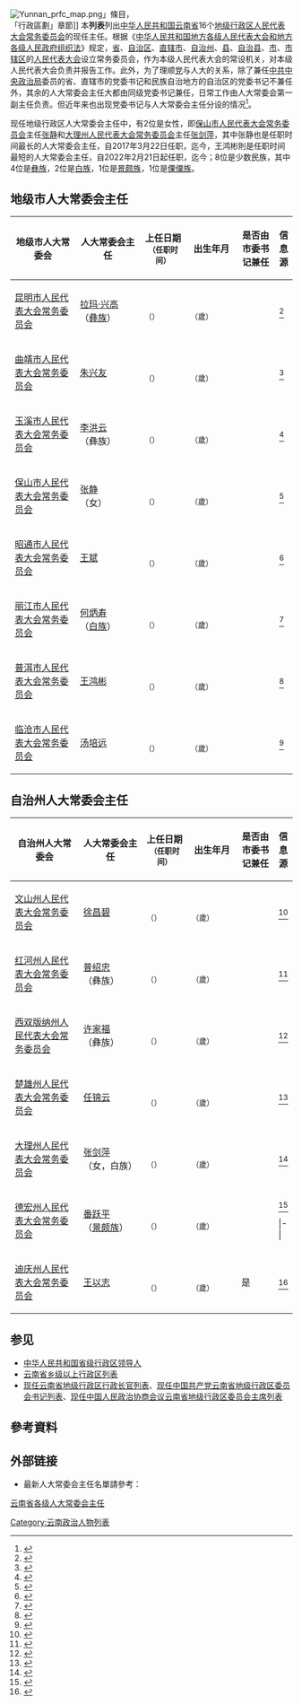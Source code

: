 {{动态列表}}
[[File:Yunnan_prfc_map.png|thumb]]」條目，<br>「行政區劃」章節]]
本'''列表'''列出[[中华人民共和国|中华人民共和国]][[云南省|云南省]]16个[[地级行政区|地级行政区]][[人民代表大会常务委员会|人民代表大会常务委员会]]的现任主任。根据《[[s:中华人民共和国地方各级人民代表大会和地方各级人民政府组织法|中华人民共和国地方各级人民代表大会和地方各级人民政府组织法]]》规定，[[省_(中华人民共和国)|省]]、[[自治区|自治区]]、[[直辖市|直辖市]]、[[自治州|自治州]]、[[县_(中华人民共和国)|县]]、[[自治县|自治县]]、[[中华人民共和国城市建制|市]]、[[市辖区|市辖区]]的[[人民代表大会|人民代表大会]]设立常务委员会，作为本级人民代表大会的常设机关，对本级人民代表大会负责并报告工作。此外，为了理顺[[中国共产党|党]]与人大的关系，除了兼任[[中共中央政治局|中共中央政治局]]委员的省、直辖市的党委书记和民族自治地方的自治区的党委书记不兼任外，其余的人大常委会主任大都由同级党委书记兼任，日常工作由人大常委会第一副主任负责。但近年来也出现党委书记与人大常委会主任分设的情况<ref>{{cite journal |author1=王勇 |author2=许永晶 |title=中国地级市人大主任群体身份特征分析 |journal=人大研究 |date=2019 |issue=8 |pages=28-36 |doi=10.13755/j.cnki.rdyj.2019.08.007}}</ref>。

现任地级行政区人大常委会主任中，有2位是女性，即[[保山市人民代表大会常务委员会|保山市人民代表大会常务委员会]]主任[[张静_(1961年)|张静]]和[[大理白族自治州人民代表大会常务委员会|大理州人民代表大会常务委员会]]主任[[张剑萍|张剑萍]]，其中张静也是任职时间最长的人大常委会主任，自2017年3月22日任职，迄今{{age in years and months|age=no|2017|3|22}}，王鸿彬則是任职时间最短的人大常委会主任，自2022年2月21日起任职，迄今{{age in years and months|age=no|2022|2|21}}；8位是少数民族，其中4位是[[彝族|彝族]]，2位是[[白族|白族]]，1位是[[景颇族|景颇族]]，1位是[[傈僳族|傈僳族]]。

==地级市人大常委会主任==
{| class="sortable wikitable" style="text-align: center;"
! scope="col" style="width: 225px;"| 地级市人大常委会
! scope="col" style="width: 175px;"| 人大常委会主任
! scope="col" style="width: 125px;"| 上任日期<br /><small>（任职时间）
! scope="col" style="width: 125px;"| 出生年月<br /><small>
! scope="col" style="width: 105px;"| 是否由<br />市委书记兼任
! scope="col" class="unsortable"| 信息源

|-
| [[昆明市人民代表大会常务委员会|昆明市人民代表大会常务委员会]]
| [[拉玛·兴高|拉玛·兴高]]<br>（[[彝族|彝族]]）
| {{Start date|2017|3|23}}<br /><small>（{{age in years and months|age=no|2017|3|23}}）</small>
| {{Start date|1967}}<br /><small>（{{age in years|1967|1|1}}歲）
| 
| <ref>{{cite web |title=昆明十四届市人大主任、副主任、秘书长名单 |url=http://district.ce.cn/newarea/sddy/201703/24/t20170324_21346178.shtml |website=中国经济网 |accessdate=2020-07-24 |date=2017-03-24 |archive-date=2017-08-16 |archive-url=https://web.archive.org/web/20170816004304/http://district.ce.cn/newarea/sddy/201703/24/t20170324_21346178.shtml |dead-url=no }}</ref>

|-
| [[曲靖市人民代表大会常务委员会|曲靖市人民代表大会常务委员会]]
| [[朱兴友|朱兴友]]
| {{Start date|2018|2|6}}<br /><small>（{{age in years and months|age=no|2018|2|6}}）</small>
| {{Start date|1963|4}}<br /><small>（{{age in years|1963|4|1}}歲）
| 
| <ref>{{cite web |title=曲靖市新一届人大常委会主任、副主任、秘书长名单 |url=http://district.ce.cn/newarea/sddy/201802/07/t20180207_28096570.shtml |website=中国经济网 |accessdate=2020-07-24 |date=2018-02-07 |archive-date=2020-07-24 |archive-url=https://web.archive.org/web/20200724042226/http://district.ce.cn/newarea/sddy/201802/07/t20180207_28096570.shtml |dead-url=no }}</ref>

|-
| [[玉溪市人民代表大会常务委员会|玉溪市人民代表大会常务委员会]]
| [[李洪云|李洪云]]<br>（彝族）
| {{Start date|2018|2|6}}<br /><small>（{{age in years and months|age=no|2018|2|6}}）</small>
| {{Start date|1961|10}}<br /><small>（{{age in years|1961|10|1}}歲）
| 
| <ref>{{cite web |title=玉溪新一届人大常委会主任、副主任、秘书长名单 |url=http://district.ce.cn/newarea/sddy/201802/07/t20180207_28096750.shtml |website=中国经济网 |accessdate=2020-07-24 |date=2018-02-07 |archive-date=2020-07-24 |archive-url=https://web.archive.org/web/20200724062558/http://district.ce.cn/newarea/sddy/201802/07/t20180207_28096750.shtml |dead-url=no }}</ref>

|-
| [[保山市人民代表大会常务委员会|保山市人民代表大会常务委员会]]
| [[张静_(1961年)|张静]]<br>（女）
| {{Start date|2017|3|22}}<br /><small>（{{age in years and months|age=no|2017|3|22}}）</small>
| {{Start date|1961|3}}<br /><small>（{{age in years|1961|3|1}}歲）
| 
| <ref>{{cite web |title=保山市四届人大常委会主任、副主任、秘书长名单 |url=http://district.ce.cn/newarea/sddy/201703/24/t20170324_21364168.shtml |website=中国经济网 |accessdate=2020-07-24 |date=2017-03-24 |archive-date=2020-07-24 |archive-url=https://web.archive.org/web/20200724035612/http://district.ce.cn/newarea/sddy/201703/24/t20170324_21364168.shtml |dead-url=no }}</ref>

|-
| [[昭通市人民代表大会常务委员会|昭通市人民代表大会常务委员会]]
| [[王斌_(1968年)|王斌]]
| {{Start date|2022|2|20}}<br /><small>（{{age in years and months|age=no|2022|2|20}}）</small>
| {{Start date|1968|3}}<br /><small>（{{age in years|1968|3|1}}歲）
| 
| <ref>{{cite web |title=昭通新一届市人大常委会主任、副主任、秘书长名单 王斌当选主任 |url=http://district.ce.cn/newarea/sddy/202202/21/t20220221_37344165.shtml |website=中国经济网 |accessdate=2022-06-28 |date=2022-02-21 }}</ref>

|-
| [[丽江市人民代表大会常务委员会|丽江市人民代表大会常务委员会]]
| [[何炳寿|何炳寿]]<br>（[[白族|白族]]）
| {{Start date|2018|2|6}}<br /><small>（{{age in years and months|age=no|2018|2|6}}）</small>
| {{Start date|1962|10}}<br /><small>（{{age in years|1962|10|1}}歲）
| 
| <ref>{{cite web |title=丽江市新一届人大常委会主任、副主任、秘书长简历 |url=http://district.ce.cn/newarea/sddy/201802/07/t20180207_28097411.shtml |website=中国经济网 |accessdate=2020-07-24 |date=2018-02-07 |archive-date=2020-07-24 |archive-url=https://web.archive.org/web/20200724034746/http://district.ce.cn/newarea/sddy/201802/07/t20180207_28097411.shtml |dead-url=no }}</ref>

|-
| [[普洱市人民代表大会常务委员会|普洱市人民代表大会常务委员会]]
| [[王鸿彬|王鸿彬]]
| {{Start date|2022|2|21}}<br /><small>（{{age in years and months|age=no|2022|2|21}}）</small>
| {{Start date|1968|3}}<br /><small>（{{age in years|1968|3|1}}歲）
| 
| <ref>{{cite web |title=普洱新一届市人大常委会主任、副主任、秘书长名单 王鸿彬当选主任 |url=http://district.ce.cn/newarea/sddy/202202/23/t20220223_37351020.shtml |website=中国经济网 |accessdate=2022-02-23|date=2022-02-23 }}</ref>

|-
| [[临沧市人民代表大会常务委员会|临沧市人民代表大会常务委员会]]
| [[汤培远|汤培远]]
| {{Start date|2020|5|18}}<br /><small>（{{age in years and months|age=no|2020|5|18}}）</small>
| {{Start date|1965|7}}<br /><small>（{{age in years|1965|7|1}}歲）
| 
| <ref>{{cite web |title=汤培远当选临沧市人大常委会主任 陈昌砚、李明奎当选副主任 |url=http://district.ce.cn/newarea/sddy/202005/20/t20200520_34944062.shtml |website=中国经济网 |accessdate=2020-07-24 |date=2020-05-20 |archive-date=2020-07-24 |archive-url=https://web.archive.org/web/20200724200040/http://district.ce.cn/newarea/sddy/202005/20/t20200520_34944062.shtml |dead-url=no }}</ref>

|}

==自治州人大常委会主任==
{| class="sortable wikitable" style="text-align: center;"
! scope="col" style="width: 250px;"| 自治州人大常委会
! scope="col" style="width: 175px;"| 人大常委会主任
! scope="col" style="width: 125px;"| 上任日期<br /><small>（任职时间）
! scope="col" style="width: 125px;"| 出生年月<br /><small>
! scope="col" style="width: 105px;"| 是否由<br />市委书记兼任
! scope="col" class="unsortable"| 信息源

|-
| [[文山壮族苗族自治州人民代表大会常务委员会|文山州人民代表大会常务委员会]]
| [[徐昌碧|徐昌碧]]
| {{Start date|2017|3|24}}<br /><small>（{{age in years and months|age=no|2017|3|24}}）</small>
| {{Start date|1962|9}}<br /><small>（{{age in years|1962|9|1}}歲）
| 
| <ref>{{cite web |title=文山州十四届人大常委会主任、副主任、秘书长名单 |url=http://district.ce.cn/newarea/sddy/201703/28/t20170328_21492418.shtml |website=中国经济网 |accessdate=2020-07-24 |date=2017-03-28 |archive-date=2020-07-24 |archive-url=https://web.archive.org/web/20200724180829/http://district.ce.cn/newarea/sddy/201703/28/t20170328_21492418.shtml |dead-url=no }}</ref>

|-
| [[红河哈尼族彝族自治州人民代表大会常务委员会|红河州人民代表大会常务委员会]]
| [[普绍忠|普绍忠]]<br>（彝族）
| {{Start date|2018|2|6}}<br /><small>（{{age in years and months|age=no|2018|2|6}}）</small>
| {{Start date|1964|3}}<br /><small>（{{age in years|1964|3|1}}歲）
| 
| <ref>{{cite web |title=红河州新一届人大常委会主任、副主任、秘书长简历 |url=http://district.ce.cn/newarea/sddy/201802/07/t20180207_28093814.shtml |website=中国经济网 |accessdate=2020-07-24 |date=2018-02-07 |archive-date=2020-07-24 |archive-url=https://web.archive.org/web/20200724034750/http://district.ce.cn/newarea/sddy/201802/07/t20180207_28093814.shtml |dead-url=no }}</ref>

|-
| [[西双版纳傣族自治州人民代表大会常务委员会|西双版纳州人民代表大会常务委员会]]
| [[许家福|许家福]]<br>（彝族）
| {{Start date|2020|5|17}}<br /><small>（{{age in years and months|age=no|2020|5|17}}）</small>
| {{Start date|1964|11}}<br /><small>（{{age in years|1964|11|1}}歲）
| 
| <ref>{{cite web |title=许家福当选西双版纳州人大常委会主任 |url=http://district.ce.cn/newarea/sddy/202005/22/t20200522_34959248.shtml |website=中国经济网 |accessdate=2020-07-24 |date=2020-05-22 |archive-date=2020-07-24 |archive-url=https://web.archive.org/web/20200724034742/http://district.ce.cn/newarea/sddy/202005/22/t20200522_34959248.shtml |dead-url=no }}</ref>

|-
| [[楚雄彝族自治州人民代表大会常务委员会|楚雄州人民代表大会常务委员会]]
| [[任锦云|任锦云]]
| {{Start date|2017|3|24}}<br /><small>（{{age in years and months|age=no|2017|3|24}}）</small>
| {{Start date|1960|8}}<br /><small>（{{age in years|1960|8|1}}歲）
| 
| <ref>{{cite web |title=楚雄州十二届人大常委会主任、副主任、秘书长名单 |url=http://district.ce.cn/newarea/sddy/201703/27/t20170327_21447207.shtml |website=中国经济网 |accessdate=2020-07-24 |date=2017-03-27 |archive-date=2020-07-24 |archive-url=https://web.archive.org/web/20200724062432/http://district.ce.cn/newarea/sddy/201703/27/t20170327_21447207.shtml |dead-url=no }}</ref>

|-
| [[大理白族自治州人民代表大会常务委员会|大理州人民代表大会常务委员会]]
| [[张剑萍|张剑萍]]<br>（女，白族）
| {{Start date|2021|2|5}}<br /><small>（{{age in years and months|age=no|2021|2|5}}）</small>
| {{Start date|1969|12}}<br /><small>（{{age in years|1969|12|1}}歲）
| 
| <ref>{{cite web |title=张剑萍当选大理州人大常委会主任 |url=http://district.ce.cn/newarea/sddy/202102/06/t20210206_36297820.shtml |website=中国经济网 |accessdate=2021-02-06 |date=2021-02-06 |archive-date=2021-11-19 |archive-url=https://web.archive.org/web/20211119190225/http://district.ce.cn/newarea/sddy/202102/06/t20210206_36297820.shtml |dead-url=no }}</ref>

|-
| [[德宏傣族景颇族自治州人民代表大会常务委员会|德宏州人民代表大会常务委员会]]
| [[番跃平|番跃平]]<br>（[[景颇族|景颇族]]）
| {{Start date|2018|2|6}}<br /><small>（{{age in years and months|age=no|2018|2|6}}）</small>
| {{Start date|1963|3}}<br /><small>（{{age in years|1963|3|1}}歲）
| 
| <ref>{{cite web |title=德宏州新一届人大常委会主任、副主任、秘书长名单 |url=http://district.ce.cn/newarea/sddy/201802/07/t20180207_28102865.shtml |website=中国经济网 |accessdate=2020-07-24 |date=2018-02-07 |archive-date=2020-07-24 |archive-url=https://web.archive.org/web/20200724034739/http://district.ce.cn/newarea/sddy/201802/07/t20180207_28102865.shtml |dead-url=no }}</ref>

|-|
| [[怒江傈僳族自治州人民代表大会常务委员会|怒江州人民代表大会常务委员会]]
| [[迪友堆|迪友堆]]<br>（[[傈僳族|傈僳族]]）
| {{Start date|2017|3|25}}<br /><small>（{{age in years and months|age=no|2017|3|25}}）</small>
| {{Start date|1964|1}}<br /><small>（{{age in years|1964|1|1}}歲）
| 
| <ref>{{cite web |title=怒江州十一届人大一次会议胜利闭幕 |url=http://www.nujiang.cn/html/2017/tt_0325_57350.html |website=怒江大峡谷网 |accessdate=2020-07-24 |date=2017-03-25 |archive-date=2020-07-24 |archive-url=https://web.archive.org/web/20200724034743/http://www.nujiang.cn/html/2017/tt_0325_57350.html |dead-url=no }}</ref><ref>{{cite web |title=迪友堆同志简历 |url=http://www.nujiang.cn/zhouqing/xrld/zzf/201006/t20100607_4356.html |website=怒江大峡谷网 |accessdate=2020-07-24}}</ref>

|-
| [[迪庆藏族自治州人民代表大会常务委员会|迪庆州人民代表大会常务委员会]]
| [[王以志|王以志]]
| {{Start date|2020|5|18}}<br /><small>（{{age in years and months|age=no|2020|5|18}}）</small>
| {{Start date|1966|6}}<br /><small>（{{age in years|1966|6|1}}歲）
| 是
| <ref>{{cite web |title=王以志当选迪庆州人大常委会主任 |url=http://district.ce.cn/newarea/sddy/202005/22/t20200522_34958669.shtml |website=中国经济网 |accessdate=2020-07-24 |date=2020-05-22 |archive-date=2020-07-24 |archive-url=https://web.archive.org/web/20200724044205/http://district.ce.cn/newarea/sddy/202005/22/t20200522_34958669.shtml |dead-url=no }}</ref>

|}

==参见==
*[[中华人民共和国省级行政区领导人|中华人民共和国省级行政区领导人]]
*[[云南省乡级以上行政区列表|云南省乡级以上行政区列表]]
*[[现任云南省地级行政区行政长官列表|现任云南省地级行政区行政长官列表]]、[[现任中国共产党云南省地级行政区委员会书记列表|现任中国共产党云南省地级行政区委员会书记列表]]、[[现任中国人民政治协商会议云南省地级行政区委员会主席列表|现任中国人民政治协商会议云南省地级行政区委员会主席列表]]
{{portal bar|中國|中華人民共和國|云南|政治|人物|中國共產黨}}

==參考資料==
{{reflist|2}}

==外部链接==
*最新人大常委会主任名單請參考：{{cite web|url=http://district.ce.cn/newarea/sddy/201802/07/t20180207_28103967.shtml|title=最新云南16州市四套班子一把手名单+简历|accessdate=2020-07-24|publisher=中国经济网|archive-date=2020-06-11|archive-url=https://web.archive.org/web/20200611073729/http://district.ce.cn/newarea/sddy/201802/07/t20180207_28103967.shtml|dead-url=no}}
{{现任中华人民共和国地级行政区领导人}}

[[category:云南省各级人大常委会主任|]]
[[Category:云南政治人物列表|Category:云南政治人物列表]]